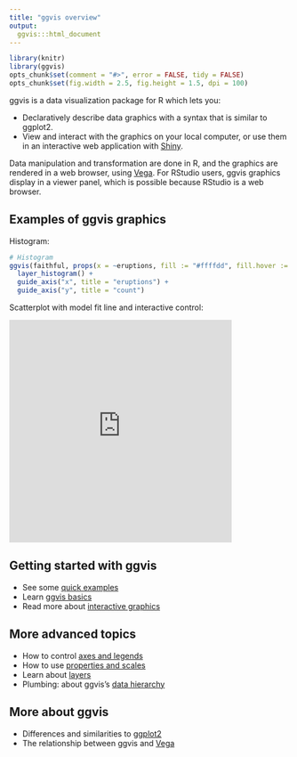 ```yaml
---
title: "ggvis overview"
output:
  ggvis:::html_document
---
```


<!--
%\VignetteEngine{knitr}
%\VignetteIndexEntry{ggvis basics}
-->

```r
library(knitr)
library(ggvis)
opts_chunk$set(comment = "#>", error = FALSE, tidy = FALSE)
opts_chunk$set(fig.width = 2.5, fig.height = 1.5, dpi = 100)
```

ggvis is a data visualization package for R which lets you:

* Declaratively describe data graphics with a syntax that is similar to ggplot2.
* View and interact with the graphics on your local computer, or use them in an interactive web application with [Shiny](http://www.rstudio.com/shiny/).

Data manipulation and transformation are done in R, and the graphics are rendered in a web browser, using [Vega](https://github.com/trifacta/vega/). For RStudio users, ggvis graphics display in a viewer panel, which is possible because RStudio is a web browser.


## Examples of ggvis graphics

Histogram:

```r
# Histogram
ggvis(faithful, props(x = ~eruptions, fill := "#ffffdd", fill.hover := "#eebbbb")) +
  layer_histogram() +
  guide_axis("x", title = "eruptions") +
  guide_axis("y", title = "count")
```

Scatterplot with model fit line and interactive control:

<iframe id="histogram" src="https://winston.shinyapps.io/ggvis-quick-examples-smooth-span/?viewer_pane=1" style="border: none; width: 400px; height: 400px"></iframe>

## Getting started with ggvis

* See some [quick examples](quick-examples.html)
* Learn [ggvis basics](ggvis-basics.html)
* Read more about [interactive graphics](interactivity.html)

## More advanced topics

* How to control [axes and legends](axes-legends.html)
* How to use [properties and scales](properties-scales.html)
* Learn about [layers](layers.html)
* Plumbing: about ggvis's [data hierarchy](data-hierarchy.html)

## More about ggvis

* Differences and similarities to [ggplot2](ggplot2.html)
* The relationship between ggvis and [Vega](vega.html)

